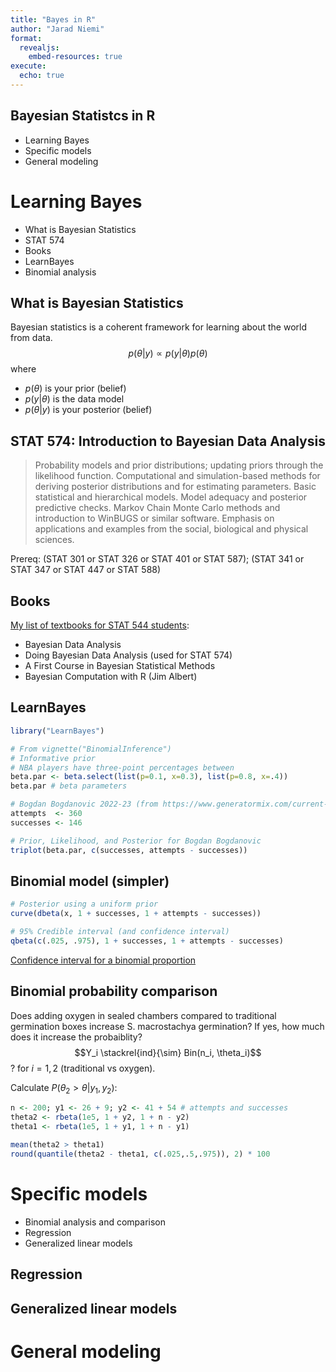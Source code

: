 ```yaml
---
title: "Bayes in R"
author: "Jarad Niemi"
format: 
  revealjs: 
    embed-resources: true
execute:
  echo: true
---
```


## Bayesian Statistcs in R

- Learning Bayes
- Specific models
- General modeling


# Learning Bayes

- What is Bayesian Statistics
- STAT 574
- Books
- LearnBayes
- Binomial analysis

## What is Bayesian Statistics

Bayesian statistics is a coherent framework for learning about the world from
data. 
$$p(\theta|y) \propto p(y|\theta)p(\theta)$$
where

- $p(\theta)$ is your prior (belief)
- $p(y|\theta)$ is the data model
- $p(\theta|y)$ is your posterior (belief)


## STAT 574: Introduction to Bayesian Data Analysis

> Probability models and prior distributions; updating priors through the likelihood function. Computational and simulation-based methods for deriving posterior distributions and for estimating parameters. Basic statistical and hierarchical models. Model adequacy and posterior predictive checks. Markov Chain Monte Carlo methods and introduction to WinBUGS or similar software. Emphasis on applications and examples from the social, biological and physical sciences. 

Prereq: (STAT 301 or STAT 326 or STAT 401 or STAT 587); (STAT 341 or STAT 347 or STAT 447 or STAT 588)

## Books

[My list of textbooks for STAT 544 students](https://www.jarad.me/courses/stat544/textbook.html):

- Bayesian Data Analysis 
- Doing Bayesian Data Analysis (used for STAT 574)
- A First Course in Bayesian Statistical Methods
- Bayesian Computation with R (Jim Albert)


## LearnBayes

```r
library("LearnBayes")

# From vignette("BinomialInference")
# Informative prior
# NBA players have three-point percentages between 
beta.par <- beta.select(list(p=0.1, x=0.3), list(p=0.8, x=.4)) 
beta.par # beta parameters

# Bogdan Bogdanovic 2022-23 (from https://www.generatormix.com/current-nba-player-generator)
attempts  <- 360 
successes <- 146

# Prior, Likelihood, and Posterior for Bogdan Bogdanovic
triplot(beta.par, c(successes, attempts - successes))
```

## Binomial model (simpler)

```r
# Posterior using a uniform prior
curve(dbeta(x, 1 + successes, 1 + attempts - successes))

# 95% Credible interval (and confidence interval)
qbeta(c(.025, .975), 1 + successes, 1 + attempts - successes)
```
[Confidence interval for a binomial proportion](https://en.wikipedia.org/wiki/Binomial_proportion_confidence_interval#Jeffreys_interval)

## Binomial probability comparison

Does adding oxygen in sealed chambers compared to traditional germination boxes increase S. macrostachya germination?
If yes, how much does it increase the probaiblity?
$$Y_i \stackrel{ind}{\sim} Bin(n_i, \theta_i)$$?
for $i=1,2$ (traditional vs oxygen).

Calculate $P(\theta_2 > \theta|y_1,y_2)$:
```r
n <- 200; y1 <- 26 + 9; y2 <- 41 + 54 # attempts and successes
theta2 <- rbeta(1e5, 1 + y2, 1 + n - y2)
theta1 <- rbeta(1e5, 1 + y1, 1 + n - y1)

mean(theta2 > theta1)
round(quantile(theta2 - theta1, c(.025,.5,.975)), 2) * 100
```





# Specific models

- Binomial analysis and comparison
- Regression
- Generalized linear models

## Regression

## Generalized linear models



# General modeling




